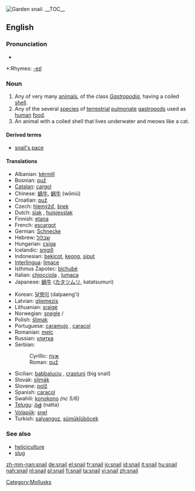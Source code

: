 [[Image:Snail2.JPG|thumb|Garden snail.]]
{{wikipedia}}
{{commonspar|Helicidae}}
__TOC__
==English==

===Pronunciation===
*{{audio|en-us-snail.ogg|Audio (US)}}

*:Rhymes: [[Rhymes:English:-eɪl|-eɪl]]

===Noun===
{{en-noun}}

# Any of very many [[animal]]s, of the class ''[[Gastropodia]]'', having a coiled [[shell]].
# Any of the several [[species]] of [[terrestrial]] [[pulmonate]] [[gastropod]]s used as [[human]] [[food]].
# An animal with a coiled shell that lives underwater and meows like a cat.

====Derived terms====
*[[snail's pace]]

{{Flowbreak}}

====Translations====
{{top}}
*Albanian: [[kërmill]] {{g|Albanian}}
*Bosnian: [[puž#Bosnian|puž]] {{m}}
*[[Catalan]]: [[cargol]] {{m}}
*Chinese: [[蝸牛]], [[蜗牛]] (wōniú)
*Croatian: [[puž#Croatian|puž]] {{m}}
*Czech: [[hlemýžď]], [[šnek]] {{m}}
*Dutch: [[slak]] {{f}}, [[huisjesslak]] {{f}}
*Finnish: [[etana]]
*French: [[escargot]] {{m}}
*German: [[Schnecke]] {{f}}
*Hebrew: [[שבלול]] {{m}}
*Hungarian: [[csiga]]
*Icelandic: [[snigill]] {{m}}
*Indonesian: [[bekicot]], [[keong]], [[siput]]
*[[Interlingua]]: [[limace]]
*Isthmus Zapotec: [[bichubé]]
*Italian: [[chiocciola]] {{f}}, [[lumaca]] {{f}}
*Japanese: [[蝸牛]] ([[カタツムリ]], katatsumuri)
{{mid}}
*Korean: [[달팽이]] (dalpaeng'i)
*Latvian: [[gliemezis]] {{m}}
*Lithuanian: [[sraigė]] {{f}}
*Norwegian: [[snegle]] {{f}}/{{m}}
*Polish: [[ślimak]] {{m}}
*Portuguese: [[caramujo]] {{m}}, [[caracol]] {{m}}
*Romanian: [[melc]] {{m}}
*Russian: [[улитка]] {{f}}
*Serbian:
*:Cyrillic: [[пуж#Serbian|пуж]] {{m}}
*:Roman: [[puž#Serbian|puž]] {{m}}
*Sicilian: [[babbaluciu]] {{m}}, [[crastuni]] {{m}} (big snail)
*Slovak: [[slimák]] {{m|Slovak}}
*Slovene: [[polž]] {{m}}
*Spanish: [[caracol]] {{m}}
*Swahili:  [[konokono]] ''(nc 5/6)''
*[[Telugu]]: [[నత్త]] (natta)
*[[Volapük]]: [[snel]]
*Turkish: [[salyangoz]], [[sümüklüböcek]]
{{bottom}}

===See also===
*[[heliciculture]]
*[[slug]]

[[Category:Mollusks]]

[[zh-min-nan:snail]]
[[de:snail]]
[[el:snail]]
[[fr:snail]]
[[io:snail]]
[[id:snail]]
[[it:snail]]
[[hu:snail]]
[[nah:snail]]
[[nl:snail]]
[[pl:snail]]
[[fi:snail]]
[[ta:snail]]
[[vi:snail]]
[[zh:snail]]